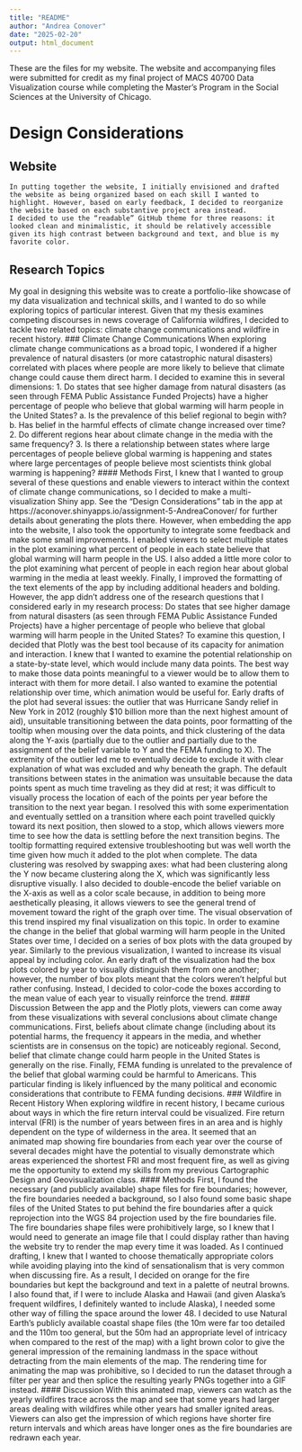 ```yaml
---
title: "README"
author: "Andrea Conover"
date: "2025-02-20"
output: html_document
---
```


These are the files for my website. The website and accompanying files were submitted for credit as my final project of MACS 40700 Data Visualization course while completing the Master's Program in the Social Sciences at the University of Chicago.

# Design Considerations
## Website
	In putting together the website, I initially envisioned and drafted the website as being organized based on each skill I wanted to highlight. However, based on early feedback, I decided to reorganize the website based on each substantive project area instead.
	I decided to use the “readable” GitHub theme for three reasons: it looked clean and minimalistic, it should be relatively accessible given its high contrast between background and text, and blue is my favorite color.
## Research Topics
My goal in designing this website was to create a portfolio-like showcase of my data visualization and technical skills, and I wanted to do so while exploring topics of particular interest. Given that my thesis examines competing discourses in news coverage of California wildfires, I decided to tackle two related topics: climate change communications and wildfire in recent history.
### Climate Change Communications
When exploring climate change communications as a broad topic, I wondered if a higher prevalence of natural disasters (or more catastrophic natural disasters) correlated with places where people are more likely to believe that climate change could cause them direct harm. I decided to examine this in several dimensions:
1.	Do states that see higher damage from natural disasters (as seen through FEMA Public Assistance Funded Projects) have a higher percentage of people who believe that global warming will harm people in the United States?
a.	Is the prevalence of this belief regional to begin with?
b.	Has belief in the harmful effects of climate change increased over time?
2.	Do different regions hear about climate change in the media with the same frequency?
3.	Is there a relationship between states where large percentages of people believe global warming is happening and states where large percentages of people believe most scientists think global warming is happening?
#### Methods
	First, I knew that I wanted to group several of these questions and enable viewers to interact within the context of climate change communications, so I decided to make a multi-visualization Shiny app. See the “Design Considerations” tab in the app at https://aconover.shinyapps.io/assignment-5-AndreaConover/ for further details about generating the plots there. However, when embedding the app into the website, I also took the opportunity to integrate some feedback and make some small improvements. I enabled viewers to select multiple states in the plot examining what percent of people in each state believe that global warming will harm people in the US. I also added a little more color to the plot examining what percent of people in each region hear about global warming in the media at least weekly. Finally, I improved the formatting of the text elements of the app by including additional headers and bolding.
	However, the app didn’t address one of the research questions that I considered early in my research process: Do states that see higher damage from natural disasters (as seen through FEMA Public Assistance Funded Projects) have a higher percentage of people who believe that global warming will harm people in the United States? To examine this question, I decided that Plotly was the best tool because of its capacity for animation and interaction. I knew that I wanted to examine the potential relationship on a state-by-state level, which would include many data points. The best way to make those data points meaningful to a viewer would be to allow them to interact with them for more detail. I also wanted to examine the potential relationship over time, which animation would be useful for.
	Early drafts of the plot had several issues: the outlier that was Hurricane Sandy relief in New York in 2012 (roughly $10 billion more than the next highest amount of aid), unsuitable transitioning between the data points, poor formatting of the tooltip when mousing over the data points, and thick clustering of the data along the Y-axis (partially due to the outlier and partially due to the assignment of the belief variable to Y and the FEMA funding to X). The extremity of the outlier led me to eventually decide to exclude it with clear explanation of what was excluded and why beneath the graph. The default transitions between states in the animation was unsuitable because the data points spent as much time traveling as they did at rest; it was difficult to visually process the location of each of the points per year before the transition to the next year began. I resolved this with some experimentation and eventually settled on a transition where each point travelled quickly toward its next position, then slowed to a stop, which allows viewers more time to see how the data is settling before the next transition begins. The tooltip formatting required extensive troubleshooting but was well worth the time given how much it added to the plot when complete. The data clustering was resolved by swapping axes: what had been clustering along the Y now became clustering along the X, which was significantly less disruptive visually. I also decided to double-encode the belief variable on the X-axis as well as a color scale because, in addition to being more aesthetically pleasing, it allows viewers to see the general trend of movement toward the right of the graph over time.
	The visual observation of this trend inspired my final visualization on this topic. In order to examine the change in the belief that global warming will harm people in the United States over time, I decided on a series of box plots with the data grouped by year. Similarly to the previous visualization, I wanted to increase its visual appeal by including color. An early draft of the visualization had the box plots colored by year to visually distinguish them from one another; however, the number of box plots meant that the colors weren’t helpful but rather confusing. Instead, I decided to color-code the boxes according to the mean value of each year to visually reinforce the trend.
#### Discussion
	Between the app and the Plotly plots, viewers can come away from these visualizations with several conclusions about climate change communications. First, beliefs about climate change (including about its potential harms, the frequency it appears in the media, and whether scientists are in consensus on the topic) are noticeably regional. Second, belief that climate change could harm people in the United States is generally on the rise. Finally, FEMA funding is unrelated to the prevalence of the belief that global warming could be harmful to Americans. This particular finding is likely influenced by the many political and economic considerations that contribute to FEMA funding decisions.
### Wildfire in Recent History
When exploring wildfire in recent history, I became curious about ways in which the fire return interval could be visualized. Fire return interval (FRI) is the number of years between fires in an area and is highly dependent on the type of wilderness in the area. It seemed that an animated map showing fire boundaries from each year over the course of several decades might have the potential to visually demonstrate which areas experienced the shortest FRI and most frequent fire, as well as giving me the opportunity to extend my skills from my previous Cartographic Design and Geovisualization class.
#### Methods
First, I found the necessary (and publicly available) shape files for fire boundaries; however, the fire boundaries needed a background, so I also found some basic shape files of the United States to put behind the fire boundaries after a quick reprojection into the WGS 84 projection used by the fire boundaries file. The fire boundaries shape files were prohibitively large, so I knew that I would need to generate an image file that I could display rather than having the website try to render the map every time it was loaded. As I continued drafting, I knew that I wanted to choose thematically appropriate colors while avoiding playing into the kind of sensationalism that is very common when discussing fire. As a result, I decided on orange for the fire boundaries but kept the background and text in a palette of neutral browns. I also found that, if I were to include Alaska and Hawaii (and given Alaska’s frequent wildfires, I definitely wanted to include Alaska), I needed some other way of filling the space around the lower 48. I decided to use Natural Earth’s publicly available coastal shape files (the 10m were far too detailed and the 110m too general, but the 50m had an appropriate level of intricacy when compared to the rest of the map) with a light brown color to give the general impression of the remaining landmass in the space without detracting from the main elements of the map. The rendering time for animating the map was prohibitive, so I decided to run the dataset through a filter per year and then splice the resulting yearly PNGs together into a GIF instead.
#### Discussion
With this animated map, viewers can watch as the yearly wildfires trace across the map and see that some years had larger areas dealing with wildfires while other years had smaller ignited areas. Viewers can also get the impression of which regions have shorter fire return intervals and which areas have longer ones as the fire boundaries are redrawn each year.
